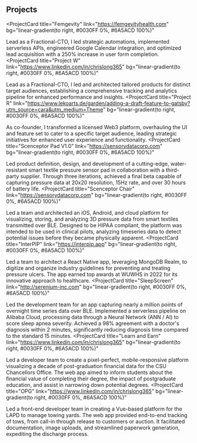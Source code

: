 ## Projects

<ProjectCard
  title="Femgevity"
  link="https://femgevityhealth.com"
  bg="linear-gradient(to right, #0030FF 0%, #6A5ACD 100%)"
>
Lead as a Fractional-CTO, I led strategic automations, implemented serverless APIs, engineered Google Calendar integration, and optimized lead acquisition with a 250% increase in user form completion. 
</ProjectCard>
<ProjectCard
  title="Project W"
  link="https://www.linkedin.com/in/chrislong365"
  bg="linear-gradient(to right, #0030FF 0%, #6A5ACD 100%)"
>
Lead as a Fractional-CTO, I led and architected tailored products for distinct target audiences, establishing a comprehensive tracking and analytics pipeline for enhanced performance and insights.
</ProjectCard>
<ProjectCard
  title="Project R"
  link="https://www.lekoarts.de/garden/adding-a-draft-feature-to-gatsby?utm_source=cara&utm_medium=Theme"
  bg="linear-gradient(to right, #0030FF 0%, #6A5ACD 100%)"
>
As co-founder, I transformed a licensed Web3 platform, overhauling the UI and feature set to cater to a specific target audience, leading strategic initiatives for enhanced user experience and functionality.
</ProjectCard>
<ProjectCard
  title="Scenceptor Pad V1.0"
  link="https://sensorydatacorp.com"
  bg="linear-gradient(to right, #0030FF 0%, #6A5ACD 100%)"
>
Led product definition, design, and development of a cutting-edge, water-resistant smart textile pressure sensor pad in collaboration with a third-party supplier. Through three iterations, achieved a final beta capable of capturing pressure data at 20x20 resolution, 15Hz rate, and over 30 hours of battery life.
</ProjectCard>
<ProjectCard
  title="Scenceptor Chair"
  link="https://sensorydatacorp.com"
  bg="linear-gradient(to right, #0030FF 0%, #6A5ACD 100%)"
>
Led a team and architected an iOS, Android, and cloud platform for visualizing, storing, and analyzing 3D pressure data from smart textiles transmitted over BLE. Designed to be HIPAA compliant, the platform was intended to be used in clinical pilots, analyzing timeseries data to detect potential issues before they became physically apparent.
</ProjectCard>
<ProjectCard
  title="InterPIP"
  link="https://interpip.app"
  bg="linear-gradient(to right, #0030FF 0%, #6A5ACD 100%)"
>
Led a team to architect a React Native app, leveraging MongoDB Realm, to digitize and organize industry guidelines for preventing and treating pressure ulcers. The app earned top awards at WUWHS in 2022 for its innovative approach to healthcare.
</ProjectCard>
<ProjectCard
  title="SleepScreen"
  link="http://serenium-inc.com"
  bg="linear-gradient(to right, #0030FF 0%, #6A5ACD 100%)"
>

Led the development team for an app capturing nearly a million points of overnight time series data over BLE. Implemented a serverless pipeline on Alibaba Cloud, processing data through a Neural Network (ANN / AI) to score sleep apnea severity. Achieved a 98% agreement with a doctor's diagnosis within 2 minutes, significantly reducing diagnosis time compared to the standard 15 minutes.
</ProjectCard>
<ProjectCard
  title="Learn and Earn"
  link="https://www.linkedin.com/in/chrislong365"
  bg="linear-gradient(to right, #0030FF 0%, #6A5ACD 100%)"
>
Led a developer team to create a pixel-perfect, mobile-responsive platform visualizing a decade of post-graduation financial data for the CSU Chancellors Office. The web app aimed to inform students about the financial value of completing their degree, the impact of postgraduate education, and assist in narrowing down potential degrees.
</ProjectCard>
<ProjectCard
  title="OPG"
  link="https://www.linkedin.com/in/chrislong365"
  bg="linear-gradient(to right, #0030FF 0%, #6A5ACD 100%)"
>
Led a front-end developer team in creating a Vue-based platform for the LAPD to manage towing yards. The web app provided end-to-end tracking of tows, from call-in through release to customers or auction. It facilitated documentation, image uploads, and streamlined paperwork generation, expediting the discharge process.
</ProjectCard>